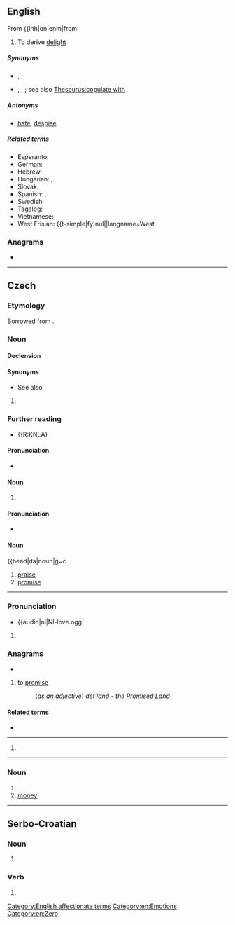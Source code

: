 {{also|Love|lové|lóve|løve|lóvé|лове}}
==English==
{{phrasebook|en}}
{{wikipedia|love}}

{{PIE root|en|lewbʰ}}
From {{inh|en|enm|from {{inh|en|gem-pro|, from {{der|en|ine-pro|* care, desire}}.

The closing-of-a-letter sense is presumably a truncation of or the like.


# {{lb|en|uncountable}} Strong affection.

##* '''1674''', {{w|John Milton}}, 
##*/ Hung over her enamoured.
##* '''2014''', S. Hidden, ''Jewish, Christian, and Islamic Mystical Perspectives on the  of God''
## [[affectionate|Affectionate]], [[benevolent]] [[concern]] or [[care]] for other [[people]] or   of your neighbor as yourself, is expressly given as the definition and test of Charity,—not alms-giving—and this '''love''' is [...] the highest of all the 
## A feeling of intense [[attraction]]
##: {{ux|en|I have never been in as much as I have with you.}}
## A deep or abiding [[liking]] for something; an [[enthusiasm]] for something.
##*: For three decades, the average number of miles driven by US motorists increased steadily. Then, in 2020, that steady climb was suddenly halted. [...] What magic caused Americans to t
# {{lb|en|countable}} A person who is the object of romantic feelings; a [[darling]], a [[sweetheart]], a [[beloved]].
#* {{rfdatek|en|Edmund Spenser}}
#* '''1596-97''', {{w|William Shakespeare}}, ''[[w:The Merchant of Venice|The Merchant of dispatch all business, and be gone!
#* {{quote-book|en|year=1919 autho
 {{lb|en|colloquial|Commonwealth}} {{non-gloss definition|A term of 
# A thing, activity{{,}} etc which is the object of one's deep liking or enthusiasm.
#* '''1997''' March, "Faces of Today's Black Woman", in ''Ebony'', volume 32, number 9, page 92:
#*: But it wasn't until [Theresa M. Claiborne] went to ROTC training camp at the University of California at Berkeley that she discovered that flying was her first '''love'''. "Pilots talk about getting bit by the flying bug," she says. "I thought, This is heaven."

#* '''2013''', Ronald Long, ''Men, Homosexuality, and the Gods'', Routledge 
# {{lb|en|euphemistic}} Sexual activity.
#* '''1983''', Ben Elton & al., ''{{w|Blackadder II}}'', "[[w:Bells (Blackadder)|Bells]]":
#*: —What think you, my lord,
#* {{rfdate|en}}, E. L. Todd, ''Then Came Absolution'' 
# {{non-gloss definition|Used as the [[closing]], before the [[signature]], of a [[letter]], especially between good friends or family members, or by the young.}}
#* {{circa|1810}}, Samuel Johnson (in ''The Works of Samuel Johnson''):
#*: At busy hearts in vain ''' arrows fly; [...]
# {{lb|en|obsolete}} A thin [[silk]] [[material]].
#* '''1664''', {{w|Robert Boyle}}, ''Experiments and Considerations Touching Colours,{{...}}''
#*: Such a kind of transparency, as that of a Sive, a piece of Cyprus, or a -Hood.
# A [[climb]]ing [[plant]], ''[[Clematis vitalba]]''.

=====Synonyms=====
* {{sense|term of address}} {{l|en|mate}}, {{l|en|lover}}, {{l|en|darling}}, {{l|en|sweetie}}, {{l|en|sweetheart}}; see also [[Thesaurus:lover]] {{l|en|aphrodisia}}, {{l|en|carnality}}; see also [[Thesaurus:lust]]
{{l|en|coitus}}, {{l|en|sex}}, {{l|en|the beast with two backs}}; see also [[Thesaurus:copulation]]
* {{sense|instance of being in love}} {{l|en|romance}}


====Verb====
{{Be-verb}}

# {{lb|en|usually|transitive|sometimes|_|intransitive|stative}} To have a strong [[affection]] for (someone or something).
#* '''1928''', {{w|Edgar Rice Burroughs}}, [[w:The Land That Time Forgot (novel)|The Land That Time Forgot]] Chapter VI.
#* '''2013''' February 26, {{w|Pink (singer)|Pink}} and .
#: {{ux|en|I '''love''' my spouse. &nbsp; 
# {{lb|en|transitive}} To need, [[thrive]] on.
#: {{ux|en|Mold moist, dark places.}}
# {{lb|en|transitive}} To be strongly inclined towards something; an emphatic form
#* John 3:16
#*: For God so the world that he gave his one and only Son, that whoever believes in him shall not perish but have eternal life
#*: You shal the Lord your God with your whole heart, and your whole mind, and your whole soul; you shall your neighbor as yourself.
#* {{quote-journal|en|date=2013-06-21|author={{w|Oliver Burkeman}}
|volume=139|issue=2|page=22|magazine={{w|The Guardian Weekly}} The tao of tech]
|passage=The dirty secret of the internet is that all this distraction and interruption is immensely profitable. Web companies like to boast about {{...}} offering services that let you {{...}} "share the things you '''love''' with the world" and so on. But the real way to build a successful online business is to be better than your rivals at undermining people's control of their own attention.}}
# {{lb|en|transitive}} To derive [[delight]]

=====Synonyms=====
* {{sense|have a strong affection for}} {{l|en|adore}}, {{l|en|cherish}};
* {{sense|have with}} {{l|en|enjoy}}, {{l|en|go to bed with}}, {{l|en|sleep with}}; see also [[Thesaurus:copulate with]]

=====Antonyms=====
* [[hate]], [[despise]]





=====Related terms=====
{{rel3|en
|



=====Translations=====
See {{section link|/translations#Verb}}.

====See also====
* [[charity]]

===Etymology 2===
{{PIE root|en|lewbʰ}}
From {{der|en|enm|}}, {{m|enm|, from {{der|en|ang|lofian|t=to praise, exalt, appraise, value}}, from {{der|en|gem-pro|*lubōną|t=to praise, vow}}, from {{m|gem-pro|*lubą|t=praise}}, from {{der|en|ine-pro|*lewbʰ-|t=to like, desire}}, {{m|ine-pro|*lewbʰ-}}.

====Verb====
en-verb|

# {{lb|en|transitive|obsolete|or|UK|_|dialectal}} To [[praise]]; [[commend]].


===Etymology 3===
Said by some to be from the idea that when one does a thing “for love”, that is for no monetary gain, the word “love” implies "nothing". The previously held belief that it originated from the {{der|en|fr|-}} term {{m|fr|œuf|l’œuf|t=the egg}}, due to its shape, is no longer widely accepted, though compare the use of [[duck]] (reputed to be short for duck's egg) for a zero score at cricket.



# {{lb|en|racquet sports|billiards}} [[zero|Zero]], no score.
#: ''So that’s fifteen-to Kournikova.''
#* '''2017''', {{w|Paul McNamee}}, ''Game Changer: My Tennis Life''
#*: The next day [[w:Andre Agassi|Agassi]] came back from two sets to down to beat Courier in five sets.

=====Translations=====
{{trans-top|zero}}
* Albanian: {{t-simple|sq|zero||langname=Albanian|interwiki=1}}
* Catalan: simple|ca|zero|m|langname=Catalan|interwiki=1}} imple|nl|nul||langname=|interwiki=1}}
* Esperanto: {{t-simple|eo|nulo||langname=Esperanto|interwiki=1}}
* German: {{t-simple|de|null||langname=German|interwiki=1}}
* Hebrew: {{t-simple|he|אפס|m|langname=Hebrew|tr=éfes|interwiki=1}}
* Hungarian: {{t-simple|hu|null||langname=Hungarian|interwiki=1}}, {{t-simple|hu|semmi||langname=Hungaria
* Polish: {{t-simple|pl|zero||langname=Polish|interwiki=1}}, {{t-simple|pl|jajo||langname=Polish|interwiki=1}}
* Portuguese: {{t-simple|pt|zero||langname=Portuguese|interwiki=1}}
* Russian: {{t-simple|ru|ноль|m|langname=Russian|tr=nolʹ|interwiki=1}}
* Serbo-Croatia-simple|sh|nȕla|f|langname=Serbo-Croatian|interwiki=1}}
* Slovak: {{t-simple|sk|nula|f|langname=Slovak|interwiki=1}}
* Spanish: {{t-simple|es|cero||langname=Spanish|interwiki=1}}, {{t-simple|es|nada||langname=Spanish|interwiki=1}}
* Swedish: {{t-simple|sv|noll||langname=Swedish|interwiki=1}}
* Tagalog: {{t-simple|tl|wala||langname=Tagalog|interwiki=1}}
* Vietnamese: {{t-simple|vi|không||langname=Vietnamese|interwiki=1}}
* West Frisian: {{t-simple|fy|nul||langname=West 


===Anagrams===
* {{anagrams|en|a=|velo-|vole|voël}}

[[Category:English affectionate terms]]
[[Category:en:Emotions]]
[[Category:en:Zero]]

----

==Czech==

===Etymology===
Borrowed from {{bor|cs|rom}}.

===Noun===
{{cs-noun|f-p}}

====Declension====
{{rfinfl|cs|noun}}

====Synonyms====
* See also {{l|cs|prachy}}

# {{inflection of|cs|lov||voc|s}}

===Further reading===
* {{R:KNLA}

====Pronunciation====
* {{IPA|da|/lɔːvə/|[ˈlɔːwə]}}

====Noun====
{{head|da|noun form|g=c}}

# {{indefinite plural of|da|}}

====Pronunciation====
* {{IPA|da|/lɔːvə/|[ˈlɔːwə]}}

====Noun====
{{head|da|noun|g=c


# [[praise]]
# [[promise]]

----



===Pronunciation===
* {{audio|nl|Nl-love.ogg|

# {{nl-verb form of|n=sg|t=pres|m=subj|loven}}

===Anagrams===
* {{anagrams|nl|velo|voel}

===Verb===
{{head|fr|verb form}}



===Anagrams===
* {{anagrams|fr|vélo|vole|volé}}

----

==Friulian==


===Pronunciation===
{{rfp|fur}}

====Related terms====
* {{l|fur|lôf}}

----

==Hunsrik==



===Verb===
{{head|hrx|verb}}


===Further reading===
* [https://hunsriqueanoriograndense.wordpress.com/dicionario-werterbuch/ Online Hunsrik Dictionary]

----

==Inari Sami=



# {{inflection of|dum|lof||dat|s}}

----

==Middle English==
<!--this Middle English entry was created using Template:new enm entry-->}

===Etymology===
From {{inh|enm|ang|lufu}}m, from {{inh|enm|gem-pro|*lubō}}.

===Noun===
{{enm-noun}}




----

==Norwegian Bokmål==

===Etymology===
From {{der|nb|non|lofa}}.


# to [[praise]]

 participle|lova|or|lovet|or|lovt|or|present participle|lovende}}

# to [[promise]]
#: (''as an adjective'') ''det  land - the Promised Land''

====Related terms====
* {{l|nb|løfte}}



----

# {{alternative form of|nn|lova}}

----


===Noun===
{{head|rom|noun}}

# {{plural of|rom|lovo}}
# [[money]]



----

==Serbo-Croatian==

===Noun===
{{sh-noun-form}}

# {{inflection of|sh|||voc|s}}

===Verb===
{{sh-verb-form}}

# {{inflection of|sh|loviti||3|p|pres}}